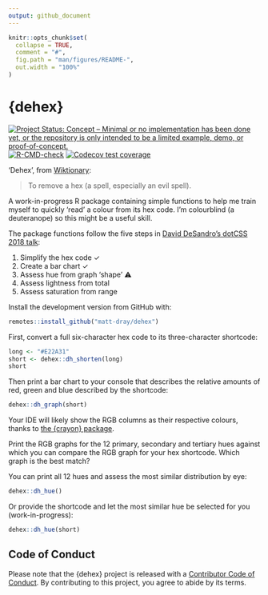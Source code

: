 ```yaml
---
output: github_document
---
```


<!-- README.md is generated from README.Rmd. Please edit that file -->

```r
knitr::opts_chunk$set(
  collapse = TRUE,
  comment = "#",
  fig.path = "man/figures/README-",
  out.width = "100%"
)
```

# {dehex}

<!-- badges: start -->
[![Project Status: Concept – Minimal or no implementation has been done
yet, or the repository is only intended to be a limited example, demo,
or
proof-of-concept.](https://www.repostatus.org/badges/latest/concept.svg)](https://www.repostatus.org/#concept)
[![R-CMD-check](https://github.com/matt-dray/dehex/workflows/R-CMD-check/badge.svg)](https://github.com/matt-dray/dehex/actions)
[![Codecov test coverage](https://codecov.io/gh/matt-dray/dehex/branch/main/graph/badge.svg)](https://codecov.io/gh/matt-dray/dehex?branch=main)
<!-- badges: end -->

'Dehex', from [Wiktionary](https://en.wiktionary.org/wiki/dehex):

> To remove a hex (a spell, especially an evil spell).

A work-in-progress R package containing simple functions to help me train myself to quickly 'read' a colour from its hex code. I'm colourblind (a deuteranope) so this might be a useful skill.

The package functions follow the five steps in [David DeSandro's dotCSS 2018 talk](https://metafizzy.co/blog/read-color-hex-codes/):

1. Simplify the hex code ✓
1. Create a bar chart ✓
1. Assess hue from graph 'shape' ⚠
1. Assess lightness from total
1. Assess saturation from range

Install the development version from GitHub with:
 
```r
remotes::install_github("matt-dray/dehex")
```

First, convert a full six-character hex code to its three-character shortcode:

```r
long <- "#E22A31"
short <- dehex::dh_shorten(long)
short
```

Then print a bar chart to your console that describes the relative amounts of red, green and blue described by the shortcode:

```r
dehex::dh_graph(short)
```

Your IDE will likely show the RGB columns as their respective colours, thanks to [the {crayon} package](https://github.com/r-lib/crayon).

Print the RGB graphs for the 12 primary, secondary and tertiary hues against which you can compare the RGB graph for your hex shortcode. Which graph is the best match?

You can print all 12 hues and assess the most similar distribution by eye:

```r
dehex::dh_hue()
```

Or provide the shortcode and let the most similar hue be selected for you (work-in-progress):

```r
dehex::dh_hue(short)
```

## Code of Conduct

Please note that the {dehex} project is released with a [Contributor Code of Conduct](https://contributor-covenant.org/version/2/0/CODE_OF_CONDUCT.html). By contributing to this project, you agree to abide by its terms.
